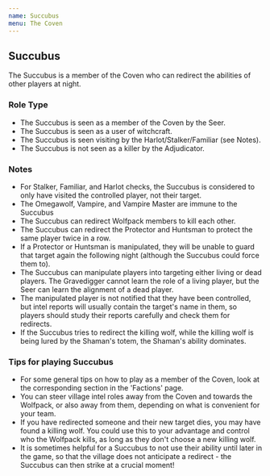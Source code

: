 ```yaml
---
name: Succubus
menu: The Coven
---
```


## Succubus

The Succubus is a member of the Coven who can redirect the abilities of
other players at night.

### Role Type

  - The Succubus is seen as a member of the Coven by the Seer.
  - The Succubus is seen as a user of witchcraft.
  - The Succubus is seen visiting by the Harlot/Stalker/Familiar (see
    Notes).
  - The Succubus is not seen as a killer by the Adjudicator.

### Notes

  - For Stalker, Familiar, and Harlot checks, the Succubus is considered
    to only have visited the controlled player, not their target.
  - The Omegawolf, Vampire, and Vampire Master are immune to the
    Succubus
  - The Succubus can redirect Wolfpack members to kill each other.
  - The Succubus can redirect the Protector and Huntsman to protect the
    same player twice in a row.
  - If a Protector or Huntsman is manipulated, they will be unable to
    guard that target again the following night (although the Succubus
    could force them to).
  - The Succubus can manipulate players into targeting either living or
    dead players. The Gravedigger cannot learn the role of a living
    player, but the Seer can learn the alignment of a dead player.
  - The manipulated player is not notified that they have been
    controlled, but intel reports will usually contain the target's name
    in them, so players should study their reports carefully and check
    them for redirects.
  - If the Succubus tries to redirect the killing wolf, while the
    killing wolf is being lured by the Shaman's totem, the Shaman's
    ability dominates.

### Tips for playing Succubus

  - For some general tips on how to play as a member of the Coven, look
    at the corresponding section in the 'Factions' page.
  - You can steer village intel roles away from the Coven and towards
    the Wolfpack, or also away from them, depending on what is
    convenient for your team.
  - If you have redirected someone and their new target dies, you may
    have found a killing wolf. You could use this to your advantage and
    control who the Wolfpack kills, as long as they don't choose a new
    killing wolf.
  - It is sometimes helpful for a Succubus to not use their ability
    until later in the game, so that the village does not anticipate a
    redirect - the Succubus can then strike at a crucial moment\!
